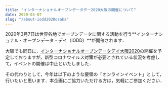 ```yaml
---
title: "インターナショナルオープンデータデー2020大阪の開催について"
date: 2020-03-07
slug: "/about-iodd2020osaka"
---
```


2020年3月7日は世界各地でオープンデータに関する活動を行う**インターナショナル・オープンデータ・デイ（IODD）**が開催されます．

大阪でも同日に，[インターナショナルオープンデータデイ大阪2020](https://www.facebook.com/events/191742092221735/)の開催を予定しておりますが，新型コロナウイルス対策が必要とされている状況を考慮して，イベントの開催は中止といたしました．

その代わりとして，今年は以下のような要領の「オンラインイベント」として，行いたいと思います．本企画にご協力いただける方は，気軽にご参加ください．
